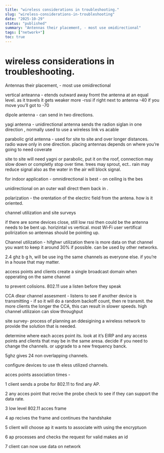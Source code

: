```yaml
---
title: "wireless considerations in troubleshooting."
slug: "wireless-considerations-in-troubleshooting"
date: "2025-10-29"
status: "published"
summary: "Antennas their placement, - most use omidirectional"
tags: ["network+"]
toc: true
---
```


# wireless considerations in troubleshooting.

Antennas their placement, - most use omidirectional 

vertical anteanna - etends outward away fromt the antenna at an equal level. as it travels it gets weaker more -rssi if right next to antenna -40 if you move you’ll got to -70 

dipole antenna - can send in two directions. 

yagi antenna - unidirectional antenna sends the radion siglan in one direction , normally used to use a wireless link vs acable 

parabolic grid antenna - used for site to site and over longer distances. radio wave only in one direction. placing antennas depends on where you’re going to need coverate 

site to site will need yagni or parabolic, put it on the roof, connection may slow down or completly stop over time. trees may sprout, ect.. rain may reduce signal also as the water in the air will block signal. 

for indoor application - omnidirectional is best - on ceiling is the bes 

unidirectional on an outer wall direct them back in . 

polarization - the orentation of the electirc field from the antena. how is it oriented. 

channel utilization and site surveys 

if there are some devices close, still low rssi then could be the antenna needs to be bent up. horizintal vs vertical. most Wi‑Fi user vertifical polirization so antennas should be pointing up. 

Channel utilization - hifghwr utilization there is more data on that channel you want to keep it around 30% if possible. can be used by other networks. 

2.4 ghz b g h, will be use ing the same channels as everyone else. if you’re in a house that may matter. 

access points and clients create a single broadcast domain when opperating on the same channel 

to prevent colisions. 802.11 use a listen before they speak 

CCA dlear channel assesment - listens to see if another device is transmitting - if so it will do a random backoff count, then re transmit. the more clients the longer the CCA, this can result in slower speeds. high channel utilizaion can slow throughput 

site survey- process of planning an ddesigining a wireless network to provide the solution that is needed. 

determine where each acces point its. look at it’s EIRP and any access points and clients that may be in the same aresa. decide if you need to change the channels. or upgrade to a new frequency banck. 

5ghz gives 24 non overlapping channels. 

configure devices to use th eless utilized channels. 

acces points association times -  

1 client sends a probe for 802.11 to find any AP. 

2 any acces point that recive the probe check to see if they can support the data rate. 

3 low level 802.11 acces frame 

4 ap recives the frame and continues the handshake 

5 client will choose ap it wants to associate with using the encryptuon

6 ap processes and checks the request for valid makes an id 

7 client can now use data on network